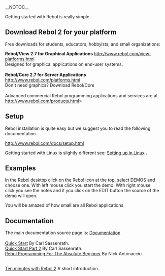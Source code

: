 __NOTOC__

Getting started with Rebol is really simple.

== Download Rebol 2 for your platform==

Free downloads for students, educators, hobbyists, and small organizations:<P>

'''Rebol/View 2.7 for Graphical Applications''' http://www.rebol.com/view-platforms.html <BR>
Designed for graphical applications on end-user systems. <BR><BR>

'''Rebol/Core 2.7 for Server Applications''' http://www.rebol.com/platforms.html<BR>
Don't need graphics? Download Rebol/Core <BR><BR>

Advanced commercial Rebol programming applications and services are at http://www.rebol.com/products.html>

==Setup==

Rebol installation is quite easy but we suggest you to read the following documentation.

http://www.rebol.com/docs/setup.html

Getting started with Linux is slightly different see: [[Setting up in Linux]] .

==Examples==

In the Rebol desktop click on the Rebol icon at the top, select DEMOS and choose one. With left mouse click you start the demo. With right mouse click you see the notes and if you click on the EDIT button the source of the demo will open.

You will be amazed of how small are all Rebol applications.

==Documentation==

The main documentation source page is: [[R2_Documentation|Documentation]]<BR><BR>
[http://www.rebol.com/docs/quick-start.html Quick Start] By Carl Sassenrath.
<BR>
[http://www.rebol.com/docs/quick-start2.html Quick Start Part 2] By Carl Sassenrath.
<BR>
[http://musiclessonz.com/rebol_tutorial.html Rebol Programming For The Absolute Beginner] By Nick Antonaccio.

<BR>
[[Rebol2:TenMinutesGuide|Ten minutes with Rebol 2]]  A short introduction.
<BR>